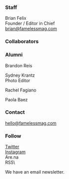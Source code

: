 
### Staff
Brian Felix\
Founder / Editor in Chief\
[brian@famelessmag.com](mailto:brian@famelessmag.com)

### Collaborators

### Alumni
Brandon Reis

Sydney Krantz\
Photo Editor

Rachel Fagiano

Paola Baez

### Contact
hello@famelessmag.com

### Follow
[Twitter](https://twitter.com/readfameless)\
[Instagram](https://instagram.com/readfameless)\
Are.na\
RSS\

We have an email newsletter.